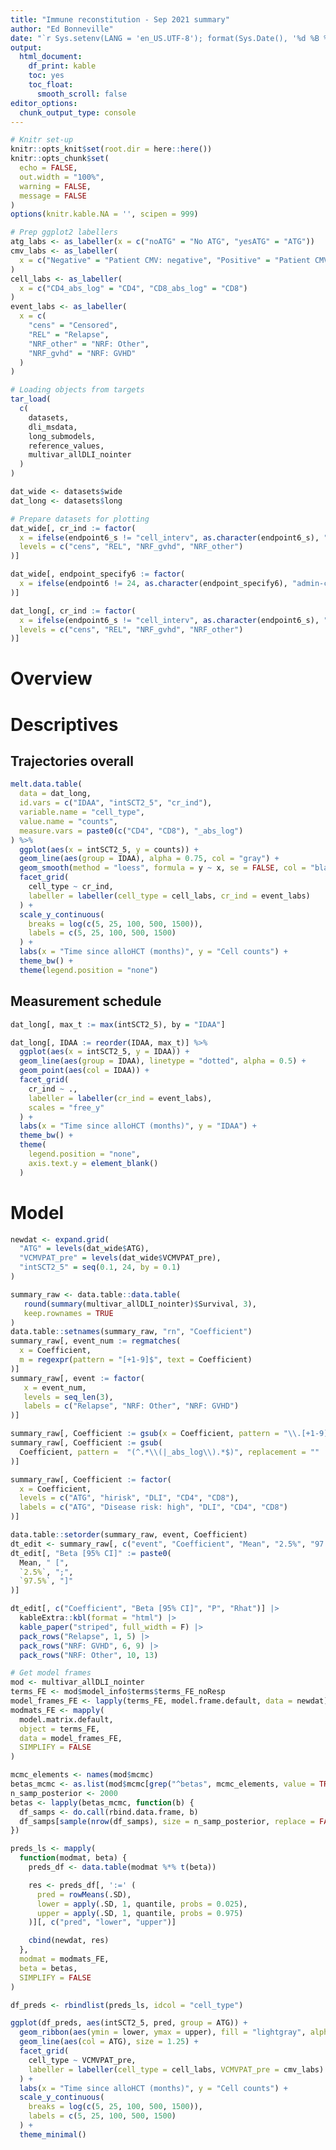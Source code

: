 ```yaml
---
title: "Immune reconstitution - Sep 2021 summary"
author: "Ed Bonneville"
date: "`r Sys.setenv(LANG = 'en_US.UTF-8'); format(Sys.Date(), '%d %B %Y')`"
output: 
  html_document:
    df_print: kable
    toc: yes
    toc_float: 
      smooth_scroll: false
editor_options: 
  chunk_output_type: console
---
```


```r
# Knitr set-up
knitr::opts_knit$set(root.dir = here::here())
knitr::opts_chunk$set(
  echo = FALSE, 
  out.width = "100%", 
  warning = FALSE, 
  message = FALSE
)
options(knitr.kable.NA = '', scipen = 999)

# Prep ggplot2 labellers
atg_labs <- as_labeller(x = c("noATG" = "No ATG", "yesATG" = "ATG"))
cmv_labs <- as_labeller(
  x = c("Negative" = "Patient CMV: negative", "Positive" = "Patient CMV: positive")
)
cell_labs <- as_labeller(
  x = c("CD4_abs_log" = "CD4", "CD8_abs_log" = "CD8")
)
event_labs <- as_labeller(
  x = c(
    "cens" = "Censored", 
    "REL" = "Relapse",
    "NRF_other" = "NRF: Other",
    "NRF_gvhd" = "NRF: GVHD"
  )
)

# Loading objects from targets
tar_load(
  c(
    datasets,
    dli_msdata,
    long_submodels,
    reference_values,
    multivar_allDLI_nointer
  )
)

dat_wide <- datasets$wide
dat_long <- datasets$long

# Prepare datasets for plotting 
dat_wide[, cr_ind := factor(
  x = ifelse(endpoint6_s != "cell_interv", as.character(endpoint6_s), "cens"),
  levels = c("cens", "REL", "NRF_gvhd", "NRF_other")
)]

dat_wide[, endpoint_specify6 := factor(
  x = ifelse(endpoint6 != 24, as.character(endpoint_specify6), "admin-cens")
)]

dat_long[, cr_ind := factor(
  x = ifelse(endpoint6_s != "cell_interv", as.character(endpoint6_s), "cens"),
  levels = c("cens", "REL", "NRF_gvhd", "NRF_other")
)]
```

# Overview

# Descriptives

## Trajectories overall

```r
melt.data.table(
  data = dat_long,
  id.vars = c("IDAA", "intSCT2_5", "cr_ind"),
  variable.name = "cell_type", 
  value.name = "counts", 
  measure.vars = paste0(c("CD4", "CD8"), "_abs_log")
) %>%
  ggplot(aes(x = intSCT2_5, y = counts)) +
  geom_line(aes(group = IDAA), alpha = 0.75, col = "gray") + 
  geom_smooth(method = "loess", formula = y ~ x, se = FALSE, col = "black") + 
  facet_grid(
    cell_type ~ cr_ind,
    labeller = labeller(cell_type = cell_labs, cr_ind = event_labs)
  ) + 
  scale_y_continuous(
    breaks = log(c(5, 25, 100, 500, 1500)),
    labels = c(5, 25, 100, 500, 1500)
  ) +
  labs(x = "Time since alloHCT (months)", y = "Cell counts") + 
  theme_bw() +
  theme(legend.position = "none")
```

## Measurement schedule

```r
dat_long[, max_t := max(intSCT2_5), by = "IDAA"] 

dat_long[, IDAA := reorder(IDAA, max_t)] %>% 
  ggplot(aes(x = intSCT2_5, y = IDAA)) + 
  geom_line(aes(group = IDAA), linetype = "dotted", alpha = 0.5) + 
  geom_point(aes(col = IDAA)) +
  facet_grid(
    cr_ind ~ ., 
    labeller = labeller(cr_ind = event_labs),
    scales = "free_y"
  ) +
  labs(x = "Time since alloHCT (months)", y = "IDAA") + 
  theme_bw() +
  theme(
    legend.position = "none",
    axis.text.y = element_blank()
  ) 
```

# Model

```r
newdat <- expand.grid(
  "ATG" = levels(dat_wide$ATG),
  "VCMVPAT_pre" = levels(dat_wide$VCMVPAT_pre),
  "intSCT2_5" = seq(0.1, 24, by = 0.1)
)

summary_raw <- data.table::data.table(
   round(summary(multivar_allDLI_nointer)$Survival, 3),
   keep.rownames = TRUE
)
data.table::setnames(summary_raw, "rn", "Coefficient")
summary_raw[, event_num := regmatches(
  x = Coefficient,
  m = regexpr(pattern = "[+1-9]$", text = Coefficient)
)]
summary_raw[, event := factor(
   x = event_num,
   levels = seq_len(3),
   labels = c("Relapse", "NRF: Other", "NRF: GVHD")
)]

summary_raw[, Coefficient := gsub(x = Coefficient, pattern = "\\.[+1-9]$", replacement = "")]
summary_raw[, Coefficient := gsub(
  Coefficient, pattern =  "(^.*\\(|_abs_log\\).*$)", replacement = ""
)]

summary_raw[, Coefficient := factor(
  x = Coefficient,
  levels = c("ATG", "hirisk", "DLI", "CD4", "CD8"),
  labels = c("ATG", "Disease risk: high", "DLI", "CD4", "CD8")
)]

data.table::setorder(summary_raw, event, Coefficient)
dt_edit <- summary_raw[, c("event", "Coefficient", "Mean", "2.5%", "97.5%", "P", "Rhat")]
dt_edit[, "Beta [95% CI]" := paste0(
  Mean, " [",
  `2.5%`, ";",
  `97.5%`, "]"
)]

dt_edit[, c("Coefficient", "Beta [95% CI]", "P", "Rhat")] |> 
  kableExtra::kbl(format = "html") |>
  kable_paper("striped", full_width = F) |>
  pack_rows("Relapse", 1, 5) |>
  pack_rows("NRF: GVHD", 6, 9) |>
  pack_rows("NRF: Other", 10, 13)
```


```r
# Get model frames
mod <- multivar_allDLI_nointer
terms_FE <- mod$model_info$terms$terms_FE_noResp
model_frames_FE <- lapply(terms_FE, model.frame.default, data = newdat)
modmats_FE <- mapply(
  model.matrix.default,
  object = terms_FE,
  data = model_frames_FE,
  SIMPLIFY = FALSE
)

mcmc_elements <- names(mod$mcmc)
betas_mcmc <- as.list(mod$mcmc[grep("^betas", mcmc_elements, value = TRUE)])
n_samp_posterior <- 2000
betas <- lapply(betas_mcmc, function(b) {
  df_samps <- do.call(rbind.data.frame, b)
  df_samps[sample(nrow(df_samps), size = n_samp_posterior, replace = FALSE), ]
})

preds_ls <- mapply(
  function(modmat, beta) {
    preds_df <- data.table(modmat %*% t(beta))

    res <- preds_df[, ':=' (
      pred = rowMeans(.SD),
      lower = apply(.SD, 1, quantile, probs = 0.025),
      upper = apply(.SD, 1, quantile, probs = 0.975)
    )][, c("pred", "lower", "upper")]

    cbind(newdat, res)
  },
  modmat = modmats_FE,
  beta = betas,
  SIMPLIFY = FALSE
)

df_preds <- rbindlist(preds_ls, idcol = "cell_type")

ggplot(df_preds, aes(intSCT2_5, pred, group = ATG)) +
  geom_ribbon(aes(ymin = lower, ymax = upper), fill = "lightgray", alpha = 0.7) +
  geom_line(aes(col = ATG), size = 1.25) +
  facet_grid(
    cell_type ~ VCMVPAT_pre, 
    labeller = labeller(cell_type = cell_labs, VCMVPAT_pre = cmv_labs)
  ) +
  labs(x = "Time since alloHCT (months)", y = "Cell counts") +
  scale_y_continuous(
    breaks = log(c(5, 25, 100, 500, 1500)),
    labels = c(5, 25, 100, 500, 1500)
  ) +
  theme_minimal()
```



